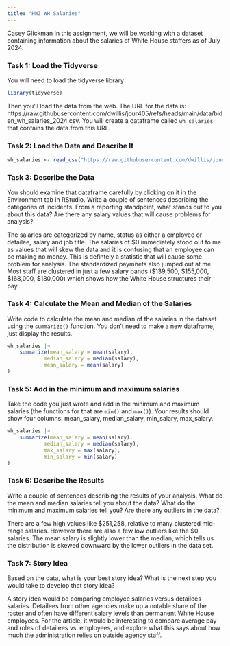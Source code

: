 ```yaml
---
title: "HW3 WH Salaries"
---
```

Casey Glickman
In this assignment, we will be working with a dataset containing information about the salaries of White House staffers as of July 2024.

### Task 1: Load the Tidyverse

You will need to load the tidyverse library

```r
library(tidyverse)
```

Then you'll load the data from the web. The URL for the data is: https://raw.githubusercontent.com/dwillis/jour405/refs/heads/main/data/biden_wh_salaries_2024.csv. You will create a dataframe called `wh_salaries` that contains the data from this URL.

### Task 2: Load the Data and Describe It

```r
wh_salaries <- read_csv("https://raw.githubusercontent.com/dwillis/jour405/refs/heads/main/data/biden_wh_salaries_2024.csv") 
```
### Task 3: Describe the Data

You should examine that dataframe carefully by clicking on it in the Environment tab in RStudio. Write a couple of sentences describing the categories of incidents. From a reporting standpoint, what stands out to you about this data? Are there any salary values that will cause problems for analysis?

The salaries are categorized by name, status as either a employee or detailee, salary and job title. The salaries of $0 immediately stood out to me as values that will skew the data and it is confusing that an employee can be making no money. This is defintely a statistic that will cause some problem for analysis. The standardized paymnets also jumped out at me. Most staff are clustered in just a few salary bands ($139,500, $155,000, $168,000, $180,000) which shows how the White House structures their pay.


### Task 4: Calculate the Mean and Median of the Salaries

Write code to calculate the mean and median of the salaries in the dataset using the `summarize()` function. You don't need to make a new dataframe, just display the results.

```r
wh_salaries |> 
    summarize(mean_salary = mean(salary),
            median_salary = median(salary),
            mean_salary = mean(salary)
)
```

### Task 5: Add in the minimum and maximum salaries

Take the code you just wrote and add in the minimum and maximum salaries (the functions for that are `min()` and `max()`). Your results should show four columns: mean_salary, median_salary, min_salary, max_salary.

```r
wh_salaries |> 
    summarize(mean_salary = mean(salary),
            median_salary = median(salary),
            max_salary = max(salary),
            min_salary = min(salary)
)
```

### Task 6: Describe the Results

Write a couple of sentences describing the results of your analysis. What do the mean and median salaries tell you about the data? What do the minimum and maximum salaries tell you? Are there any outliers in the data?

There are a few high values like $251,258, relative to many clustered mid-range salaries. However there are also a few low outliers like the $0 salaries. The mean salary is slightly lower than the median, which tells us the distribution is skewed downward by the lower outliers in the data set. 

### Task 7: Story Idea

Based on the data, what is your best story idea? What is the next step you would take to develop that story idea?

A  story idea would be comparing employee salaries versus detailees salaries. Detailees from other agencies make up a notable share of the roster and often have different salary levels than permanent White House employees. For the article, it would be interesting to compare average pay and roles of detailees vs. employees, and explore what this says about how much the administration relies on outside agency staff.
